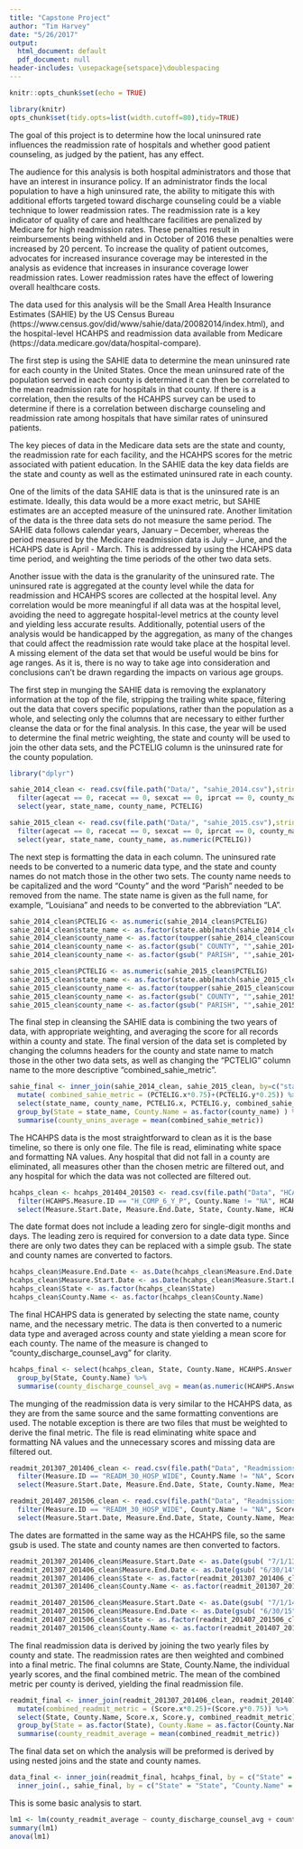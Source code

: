 ```yaml
---
title: "Capstone Project"
author: "Tim Harvey"
date: "5/26/2017"
output:
  html_document: default
  pdf_document: null
header-includes: \usepackage{setspace}\doublespacing
---
```


```r
knitr::opts_chunk$set(echo = TRUE)
```
```r
library(knitr)
opts_chunk$set(tidy.opts=list(width.cutoff=80),tidy=TRUE)
```



The goal of this project is to determine how the local uninsured rate influences the readmission rate of hospitals and whether good patient counseling, as judged by the patient, has any effect.

The audience for this analysis is both hospital administrators and those that have an interest in insurance policy. If an administrator finds the local population to have a high uninsured rate, the ability to mitigate this with additional efforts targeted toward discharge counseling could be a viable technique to lower readmission rates. The readmission rate is a key indicator of quality of care and healthcare facilities are penalized by Medicare for high readmission rates. These penalties result in reimbursements being withheld and in October of 2016 these penalties were increased by 20 percent. To increase the quality of patient outcomes, advocates for increased insurance coverage may be interested in the analysis as evidence that increases in insurance coverage lower readmission rates. Lower readmission rates have the effect of lowering overall healthcare costs.

The data used for this analysis will be the Small Area Health Insurance Estimates (SAHIE) by the US Census Bureau (https://www.census.gov/did/www/sahie/data/20082014/index.html), and the hospital-level HCAHPS and readmission data available from Medicare (https://data.medicare.gov/data/hospital-compare).

The first step is using the SAHIE data to determine the mean uninsured rate for each county in the United States. Once the mean uninsured rate of the population served in each county is determined it can then be correlated to the mean readmission rate for hospitals in that county. If there is a correlation, then the results of the HCAHPS survey can be used to determine if there is a correlation between discharge counseling and readmission rate among hospitals that have similar rates of uninsured patients.

The key pieces of data in the Medicare data sets are the state and county, the readmission rate for each facility, and the HCAHPS scores for the metric associated with patient education. In the SAHIE data the key data fields are the state and county as well as the estimated uninsured rate in each county.

One of the limits of the data SAHIE data is that is the uninsured rate is an estimate. Ideally, this data would be a more exact metric, but SAHIE estimates are an accepted measure of the uninsured rate. Another limitation of the data is the three data sets do not measure the same period. The SAHIE data follows calendar years, January – December, whereas the period measured by the Medicare readmission data is July – June, and the HCAHPS date is April - March. This is addressed by using the HCAHPS data time period, and weighting the time periods of the other two data sets.

Another issue with the data is the granularity of the uninsured rate. The uninsured rate is aggregated at the county level while the data for readmission and HCAHPS scores are collected at the hospital level. Any correlation would be more meaningful if all data was at the hospital level, avoiding the need to aggregate hospital-level metrics at the county level and yielding less accurate results. Additionally, potential users of the analysis would be handicapped by the aggregation, as many of the changes that could affect the readmission rate would take place at the hospital level. A missing element of the data set that would be useful would be bins for age ranges. As it is, there is no way to take age into consideration and conclusions can’t be drawn regarding the impacts on various age groups.

The first step in munging the SAHIE data is removing the explanatory information at the top of the file, stripping the trailing white space, filtering out the data that covers specific populations, rather than the population as a whole, and selecting only the columns that are necessary to either further cleanse the data or for the final analysis.  In this case, the year will be used to determine the final metric weighting, the state and county will be used to join the other data sets, and the PCTELIG column is the uninsured rate for the county population.

```r
library("dplyr")
```

```r
sahie_2014_clean <- read.csv(file.path("Data/", "sahie_2014.csv"),stringsAsFactors = FALSE, sep = ",", skip=79, strip.white = TRUE, na.strings=c("")) %>%
  filter(agecat == 0, racecat == 0, sexcat == 0, iprcat == 0, county_name != "NA") %>%
  select(year, state_name, county_name, PCTELIG)
```

```r
sahie_2015_clean <- read.csv(file.path("Data/", "sahie_2015.csv"),stringsAsFactors = FALSE, sep = ",", skip=79, strip.white = TRUE, na.strings=c("")) %>%
  filter(agecat == 0, racecat == 0, sexcat == 0, iprcat == 0, county_name != "NA") %>%
  select(year, state_name, county_name, as.numeric(PCTELIG))
```

The next step is formatting the data in each column.  The uninsured rate needs to be converted to a numeric data type, and the state and county names do not match those in the other two sets.  The county name needs to be capitalized and the word "County" and the word "Parish" needed to be removed from the name. The state name is given as the full name, for example, "Louisiana" and needs to be converted to the abbreviation "LA".

```r
sahie_2014_clean$PCTELIG <- as.numeric(sahie_2014_clean$PCTELIG)
sahie_2014_clean$state_name <- as.factor(state.abb[match(sahie_2014_clean$state_name, state.name)])
sahie_2014_clean$county_name <- as.factor(toupper(sahie_2014_clean$county_name))
sahie_2014_clean$county_name <- as.factor(gsub(" COUNTY", "",sahie_2014_clean$county_name))
sahie_2014_clean$county_name <- as.factor(gsub(" PARISH", "",sahie_2014_clean$county_name))
```

```r
sahie_2015_clean$PCTELIG <- as.numeric(sahie_2015_clean$PCTELIG)
sahie_2015_clean$state_name <- as.factor(state.abb[match(sahie_2015_clean$state_name, state.name)])
sahie_2015_clean$county_name <- as.factor(toupper(sahie_2015_clean$county_name))
sahie_2015_clean$county_name <- as.factor(gsub(" COUNTY", "",sahie_2015_clean$county_name))
sahie_2015_clean$county_name <- as.factor(gsub(" PARISH", "",sahie_2015_clean$county_name))
```

The final step in cleansing the SAHIE data is combining the two years of data, with appropriate weighting, and averaging the score for all records within a county and state.  The final version of the data set is completed by changing the columns headers for the county and state name to match those in the other two data sets, as well as changing the "PCTELIG" column name to the more descriptive "combined_sahie_metric".

```r
sahie_final <- inner_join(sahie_2014_clean, sahie_2015_clean, by=c("state_name" = "state_name", "county_name" = "county_name")) %>%
  mutate( combined_sahie_metric = (PCTELIG.x*0.75)+(PCTELIG.y*0.25)) %>%
  select(state_name, county_name, PCTELIG.x, PCTELIG.y, combined_sahie_metric) %>%
  group_by(State = state_name, County.Name = as.factor(county_name) ) %>%
  summarise(county_unins_average = mean(combined_sahie_metric))
```

The HCAHPS data is the most straightforward to clean as it is the base timeline, so there is only one file.  The file is read, eliminating white space and formatting NA values.  Any hospital that did not fall in a county are eliminated, all measures other than the chosen metric are filtered out, and any hospital for which the data was not collected are filtered out.

```r
hcahps_clean <- hcahps_201404_201503 <- read.csv(file.path("Data", "HCAHPS_Hospital_201404-201503.csv"),stringsAsFactors = FALSE, sep = ",", strip.white = TRUE, na.strings=c("", "Not Available")) %>%
  filter(HCAHPS.Measure.ID == "H_COMP_6_Y_P", County.Name != "NA", HCAHPS.Answer.Percent != "NA") %>%
  select(Measure.Start.Date, Measure.End.Date, State, County.Name, HCAHPS.Measure.ID, HCAHPS.Answer.Percent)
```

The date format does not include a leading zero for single-digit months and days.  The leading zero is required for conversion to a date data type.  Since there are only two dates they can be replaced with a simple gsub.  The state and county names are converted to factors.

```r
hcahps_clean$Measure.End.Date <- as.Date(hcahps_clean$Measure.End.Date, "%m/%d/%Y")
hcahps_clean$Measure.Start.Date <- as.Date(hcahps_clean$Measure.Start.Date, "%m/%d/%Y")
hcahps_clean$State <- as.factor(hcahps_clean$State)
hcahps_clean$County.Name <- as.factor(hcahps_clean$County.Name)
```

The final HCAHPS data is generated by selecting the state name, county name, and the necessary metric.  The data is then converted to a numeric data type and averaged across county and state yielding a mean score for each county.  The name of the measure is changed to "county_discharge_counsel_avg" for clarity.

```r
hcahps_final <- select(hcahps_clean, State, County.Name, HCAHPS.Answer.Percent) %>%
  group_by(State, County.Name) %>%
  summarise(county_discharge_counsel_avg = mean(as.numeric(HCAHPS.Answer.Percent)))
```

The munging of the readmission data is very similar to the HCAHPS data, as they are from the same source and the same formatting conventions are used.  The notable exception is there are two files that must be weighted to derive the final metric. The file is read eliminating white space and formatting NA values and the unnecessary scores and missing data are filtered out. 

```r
readmit_201307_201406_clean <- read.csv(file.path("Data", "Readmissions_and_Deaths 201307-201406_Hospital.csv"),stringsAsFactors = FALSE, sep = ",", strip.white = TRUE, na.strings=c("", "Not Available")) %>%
  filter(Measure.ID == "READM_30_HOSP_WIDE", County.Name != "NA", Score != "NA" ) %>%
  select(Measure.Start.Date, Measure.End.Date, State, County.Name, Measure.ID, Score)
```
``` r
readmit_201407_201506_clean <- read.csv(file.path("Data", "Readmissions_and_Deaths 201407-201506_Hospital.csv"),stringsAsFactors = FALSE, sep = ",", strip.white = TRUE, na.strings=c("", "Not Available")) %>%
  filter(Measure.ID == "READM_30_HOSP_WIDE", County.Name != "NA", Score != "NA" ) %>%
  select(Measure.Start.Date, Measure.End.Date, State, County.Name, Measure.ID, Score)
```

The dates are formatted in the same way as the HCAHPS file, so the same gsub is used.  The state and county names are then converted to factors.

```r
readmit_201307_201406_clean$Measure.Start.Date <- as.Date(gsub( "7/1/13", "07/01/2013"  ,readmit_201307_201406_clean$Measure.Start.Date), "%m/%d/%Y")
readmit_201307_201406_clean$Measure.End.Date <- as.Date(gsub( "6/30/14", "06/30/2014"  ,readmit_201307_201406_clean$Measure.End.Date), "%m/%d/%Y")
readmit_201307_201406_clean$State <- as.factor(readmit_201307_201406_clean$State)
readmit_201307_201406_clean$County.Name <- as.factor(readmit_201307_201406_clean$County.Name)
```
```r
readmit_201407_201506_clean$Measure.Start.Date <- as.Date(gsub( "7/1/14", "07/01/2014"  ,readmit_201407_201506_clean$Measure.Start.Date), "%m/%d/%Y")
readmit_201407_201506_clean$Measure.End.Date <- as.Date(gsub( "6/30/15", "06/30/2015"  ,readmit_201407_201506_clean$Measure.End.Date), "%m/%d/%Y")
readmit_201407_201506_clean$State <- as.factor(readmit_201407_201506_clean$State)
readmit_201407_201506_clean$County.Name <- as.factor(readmit_201407_201506_clean$County.Name)
```

The final readmission data is derived by joining the two yearly files by county and state.  The readmission rates are then weighted and combined into a final 
metric.  The final columns are State, County.Name, the individual yearly scores, and the final combined metric.  The mean of the combined metric per county is derived, yielding the final readmission file.

```r
readmit_final <- inner_join(readmit_201307_201406_clean, readmit_201407_201506_clean, by=c( "State" = "State", "County.Name" = "County.Name")) %>%
  mutate(combined_readmit_metric = (Score.x*0.25)+(Score.y*0.75)) %>%
  select(State, County.Name, Score.x, Score.y, combined_readmit_metric) %>%
  group_by(State = as.factor(State), County.Name = as.factor(County.Name)) %>%
  summarise(county_readmit_average = mean(combined_readmit_metric))
```

The final data set on which the analysis will be preformed is derived by using nested joins and the state and county names.

```r
data_final <- inner_join(readmit_final, hcahps_final, by = c("State" = "State", "County.Name" = "County.Name")) %>%
  inner_join(., sahie_final, by = c("State" = "State", "County.Name" = "County.Name"))
```

This is some basic analysis to start.

```r
lm1 <- lm(county_readmit_average ~ county_discharge_counsel_avg + county_unins_average, data=data_final)
summary(lm1)
anova(lm1)
```
